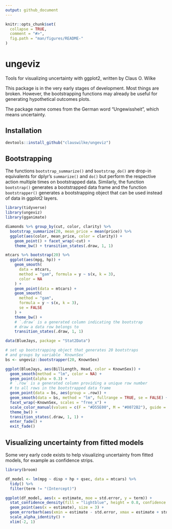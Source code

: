 ```yaml
---
output: github_document
---
```


<!-- README.md is generated from README.Rmd. Please edit that file -->

```r
knitr::opts_chunk$set(
  collapse = TRUE,
  comment = "#>",
  fig.path = "man/figures/README-"
)
```

# ungeviz

Tools for visualizing uncertainty with ggplot2, written by Claus O. Wilke

This package is in the very early stages of development. Most things are broken. However, the bootstrapping functions may already be useful for generating hypothetical outcomes plots.

The package name comes from the German word "Ungewissheit", which means uncertainty.

## Installation

```r
devtools::install_github("clauswilke/ungeviz")
```


## Bootstrapping {#bootstrap}

The functions `bootstrap_summarize()` and `bootstrap_do()` are drop-in equivalents for dplyr's `summarize()` and `do()` but perform the respective action multiple times on bootstrapped data. Similarly, the function `bootstrap()` generates a bootstrapped data frame and the function `bootstrapper()` generates a bootstrapping object that can be used instead of data in ggplot2 layers.

```r
library(tidyverse)
library(ungeviz)
library(gganimate)

diamonds %>% group_by(cut, color, clarity) %>%
  bootstrap_summarize(20, mean_price = mean(price)) %>%
  ggplot(aes(color, mean_price, color = clarity)) +
    geom_point() + facet_wrap(~cut) +
    theme_bw() + transition_states(.draw, 1, 1)
```

```r
mtcars %>% bootstrap(20) %>%
  ggplot(aes(mpg, hp)) + 
    geom_smooth(
      data = mtcars,
      method = "gam", formula = y ~ s(x, k = 3),
      color = NA
    ) + 
    geom_point(data = mtcars) +
    geom_smooth(
      method = "gam",
      formula = y ~ s(x, k = 3),
      se = FALSE
    ) + 
    theme_bw() +
    # `.draw` is a generated column indicating the bootstrap
    # draw a data row belongs to 
    transition_states(.draw, 1, 1)
```

```r
data(BlueJays, package = "Stat2Data")

# set up bootstrapping object that generates 20 bootstraps
# and groups by variable `KnownSex`
bs <- ungeviz::bootstrapper(20, KnownSex)

ggplot(BlueJays, aes(BillLength, Head, color = KnownSex)) +
  geom_smooth(method = "lm", color = NA) +
  geom_point(alpha = 0.3) +
  # `.row` is a generated column providing a unique row number
  # to all rows in the bootstrapped data frame 
  geom_point(data = bs, aes(group = .row)) +
  geom_smooth(data = bs, method = "lm", fullrange = TRUE, se = FALSE) +
  facet_wrap(~KnownSex, scales = "free_x") +
  scale_color_manual(values = c(F = "#D55E00", M = "#0072B2"), guide = "none") +
  theme_bw() +
  transition_states(.draw, 1, 1) + 
  enter_fade() + 
  exit_fade()
```

## Visualizing uncertainty from fitted models {#fitted-models}

Some very early code exists to help visualizing uncertainty from fitted models, for example as confidence strips.

```r
library(broom)

df_model <- lm(mpg ~ disp + hp + qsec, data = mtcars) %>%
  tidy() %>%
  filter(term != "(Intercept)")

ggplot(df_model, aes(x = estimate, moe = std.error, y = term)) +
  stat_confidence_density(fill = "lightblue", height = 0.8, confidence = 0.68) +
  geom_point(aes(x = estimate), size = 3) +
  geom_errorbarh(aes(xmin = estimate - std.error, xmax = estimate + std.error), height = 0.5) +
  scale_alpha_identity() +
  xlim(-2, 1)
```

